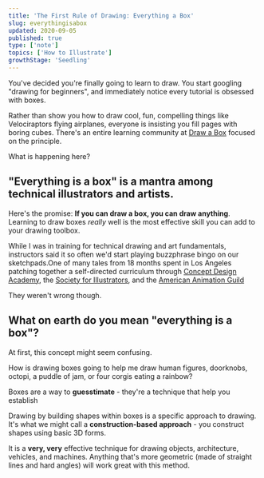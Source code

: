 ```yaml
---
title: 'The First Rule of Drawing: Everything a Box'
slug: everythingisabox
updated: 2020-09-05
published: true
type: ['note']
topics: ['How to Illustrate']
growthStage: 'Seedling'
---
```


You've decided you're finally going to learn to draw. You start googling "drawing for beginners", and immediately notice every tutorial is obsessed with boxes. 

Rather than show you how to draw cool, fun, compelling things like Velociraptors flying airplanes, everyone is insisting you fill pages with boring cubes. There's an entire  learning community at [Draw a Box](https://drawabox.com/) focused on the principle.

What is happening here?

## "Everything is a box" is a mantra among technical illustrators and artists.

Here's the promise: **If you can draw a box, you can draw anything**. Learning to draw boxes _really_ well is the most effective skill you can add to your drawing toolbox.

While I was in training for technical drawing and art fundamentals, instructors said it so often we'd start playing buzzphrase bingo on our sketchpads.<Footnote idName={1}>One of many tales from 18 months spent in Los Angeles patching together a self-directed curriculum through [Concept Design Academy](http://conceptdesignacad.com/), the [Society for Illustrators](https://si-la.org/classes/), and the [American Animation Guild](https://animationguild.org/)</Footnote>

They weren't wrong though.

## What on earth do you mean "everything is a box"?

At first, this concept might seem confusing.

How is drawing boxes going to help me draw human figures, doorknobs, octopi, a puddle of jam, or four corgis eating a rainbow?

Boxes are a way to __guesstimate__ - they're a technique that help you establish 

Drawing by building shapes within boxes is a specific approach to drawing. It's what we might call a **construction-based approach** - you construct shapes using basic 3D forms.

It is a __very, very__ effective technique for drawing objects, architecture, vehicles, and machines. Anything that's more geometric (made of straight lines and hard angles) will work great with this method.

